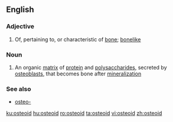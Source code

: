 ==English==

===Adjective===
{{en-adj}}

# Of, pertaining to, or characteristic of [[bone]]; [[bonelike]]

===Noun===
{{wikipedia}}
{{en-noun}}

# An organic [[matrix]] of [[protein]] and [[polysaccharide]]s, secreted by [[osteoblast]]s, that becomes bone after [[mineralization]]

===See also===
*[[osteo-]]

[[ku:osteoid]]
[[hu:osteoid]]
[[ro:osteoid]]
[[ta:osteoid]]
[[vi:osteoid]]
[[zh:osteoid]]